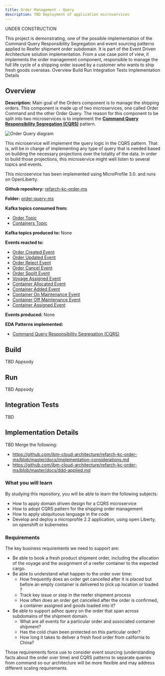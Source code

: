 ```yaml
---
title: Order Management - Query
description: TBD Deployment of application microservices
---
```


<InlineNotification kind="warning">UNDER CONSTRUCTION</InlineNotification>

<PageDescription>
This project is demonstrating, one of the possible implementation of the Command Query Responsibility Segregation and event sourcing patterns applied to Reefer shipment order subdomain. It is part of the Event Driven Architecture solution implementation. From a use case point of view, it implements the order management component, responsible to manage the full life cycle of a shipping order issued by a customer who wants to ship fresh goods overseas.
</PageDescription>

<AnchorLinks>
  <AnchorLink>Overview</AnchorLink>
  <AnchorLink>Build</AnchorLink>
  <AnchorLink>Run</AnchorLink>
  <AnchorLink>Integration Tests</AnchorLink>
  <AnchorLink>Implementation Details</AnchorLink>
</AnchorLinks>

## Overview

**Description:** Main goal of the Orders component is to manage the shipping orders. This component is made up of two microservices, one called Order Command and the other Order Query. The reason for this component to be split into two microservices is to implement the [**Command Query Responsibility Segregation (CQRS)**](#command-query-responsibility-segregation-(cqrs)) pattern.

![Order Query diagram](images/microservice-overview-order-query.png)

This microservice will implement the query logic in the CQRS pattern. That is, will be in charge of implementing any type of query that is needed based on building the necessary projections over the totality of the data. In order to build those projections, this microservice might well listen to several topics and events.

This microservice has been implemented using MicroProfile 3.0. and runs on OpenLiberty.

**Github repository:** [refarch-kc-order-ms](https://github.com/ibm-cloud-architecture/refarch-kc-order-ms)

**Folder:** [order-query-ms](https://github.com/ibm-cloud-architecture/refarch-kc-order-ms/order-query-ms)

**Kafka topics consumed from:**

- [Order Topic](#orders-topic)
- [Containers Topic](#containers-topic)

**Kafka topics produced to:** None

**Events reacted to:**

- [Order Created Event](#order-created-event)
- [Order Updated Event](#order-updated-event)
- [Order Reject Event](#order-reject-event)
- [Order Cancel Event](#order-cancel-event)
- [Order Spoilt Event](#order-spoilt-event)
- [Voyage Assigned Event](#voyage-assigned-event)
- [Container Allocated Event](#container-allocated-event)
- [Container Added Event](#container-added-event)
- [Container On Maintenance Event](#container-on-maintenance-event)
- [Container Off Maintenance Event](#container-off-maintenance-event)
- [Container Assigned Event](#container-assigned-event)

**Events produced:** None

**EDA Patterns implemented:**

- [Command Query Responsibility Segregation (CQRS)](#command-query-responsibility-segregation-(cqrs))

## Build

TBD Appsody

## Run

TBD Appsody

## Integration Tests

TBD

## Implementation Details

TBD Merge the following:
- https://github.com/ibm-cloud-architecture/refarch-kc-order-ms/blob/master/docs/implementation-considerations.md
- https://github.com/ibm-cloud-architecture/refarch-kc-order-ms/blob/master/docs/ddd-applied.md

### What you will learn

By studying this repository, you will be able to learn the following subjects:

* How to apply domain driven design for a CQRS microservice
* How to adopt CQRS pattern for the shipping order management
* How to apply ubiquituous language in the code
* Develop and deploy a microprofile 2.2 application, using open Liberty, on openshift or kubernetes

### Requirements

The key business requirements we need to support are:

* Be able to book a fresh product shipment order, including the allocation of the voyage and the assignment of a reefer container to the expected cargo.
* Be able to understand what happen to the order over time:
    * How frequently does an order get cancelled after it is placed but before an empty container is delivered to pick up location or loaded ?
    * Track key issue or step in the reefer shipment process
    * How often does an order get cancelled after the order is confirmed, a container assigned and goods loaded into it?
* Be able to support adhoc query on the order that span across subdomains of the shipment domain.
    * What are all events for a particular order and associated container shipment?
    * Has the cold chain been protected on this particular order?
    * How long it takes to deliver a fresh food order from california to China?

Those requirements force use to consider event sourcing (understanding facts about the order over time) and CQRS patterns to separate queries from command so our architecture will be more flexible and may address different scaling requirements.
